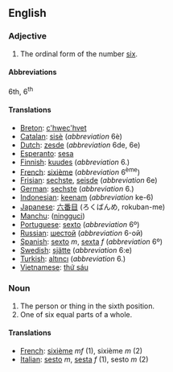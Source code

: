 ==English==

===Adjective===

# The ordinal form of the number [[six]].

====Abbreviations====
6th, 6<sup>th</sup>

====Translations====

*[[Breton]]: [[c'hwec'hvet]]
*[[Catalan]]: [[sisè]] (''abbreviation'' 6è)
*[[Dutch]]: [[zesde]] (''abbreviation'' 6de, 6e)
*[[Esperanto]]: [[sesa]]
*[[Finnish]]: [[kuudes]] (''abbreviation'' 6.)
*[[French]]: [[sixième]] (''abbreviation'' 6<sup>ème</sup>)
*[[Frisian]]: [[sechste]], [[seisde]] (''abbreviation'' 6e)
*[[German]]: [[sechste]] (''abbreviation'' 6.)
*[[Indonesian]]: [[keenam]] (''abbreviation'' ke-6)
*[[Japanese]]: [[六番目]] (ろくばんめ, rokuban-me)
*[[Manchu]]: ([[ningguci]])
*[[Portuguese]]: [[sexto]] (''abbreviation'' 6º)
*[[Russian]]: [[шестой]] (''abbreviation'' 6-ой)
*[[Spanish]]: [[sexto]] ''m'', [[sexta]] ''f'' (''abbreviation'' 6º)
*[[Swedish]]: [[sjätte]] (''abbreviation'' 6:e)
*[[Turkish]]: [[altıncı]] (''abbreviation'' 6.)
*[[Vietnamese]]: [[thứ sáu]]

===Noun===

#The person or thing in the sixth position.
#One of six equal parts of a whole.

====Translations====

*[[French]]: [[sixième]] ''mf'' (1), sixième ''m'' (2)
*[[Italian]]: [[sesto]] ''m'', [[sesta]] ''f'' (1), sesto ''m'' (2)
